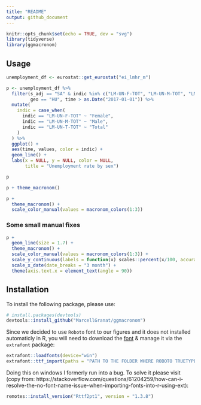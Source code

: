 ```yaml
---
title: "README"
output: github_document
---
```


```r
knitr::opts_chunk$set(echo = TRUE, dev = "svg")
library(tidyverse)
library(ggmacronom)
```

## Usage

```r
unemployment_df <- eurostat::get_eurostat("ei_lmhr_m")
```

```r
p <- unemployment_df %>% 
  filter(s_adj == "SA" & indic %in% c("LM-UN-F-TOT", "LM-UN-M-TOT", "LM-UN-T-TOT"),
         geo == "HU", time > as.Date("2017-01-01")) %>% 
  mutate(
    indic = case_when(
      indic == "LM-UN-F-TOT" ~ "Female",
      indic == "LM-UN-M-TOT" ~ "Male",
      indic == "LM-UN-T-TOT" ~ "Total"
    )
  ) %>% 
  ggplot() + 
  aes(time, values, color = indic) + 
  geom_line() +
  labs(x = NULL, y = NULL, color = NULL, 
       title = "Unemployment rate by sex")

p
```

```r
p + theme_macronom()
```

```r
p + 
  theme_macronom() + 
  scale_color_manual(values = macronom_colors(1:3))
```

### Some small manual fixes

```r
p + 
  geom_line(size = 1.7) +
  theme_macronom() + 
  scale_color_manual(values = macronom_colors(1:3)) + 
  scale_y_continuous(labels = function(x) scales::percent(x/100, accuracy = .1, decimal.mark = ",")) + 
  scale_x_date(date_breaks = "3 month") +
  theme(axis.text.x = element_text(angle = 90))
```


## Installation

To install the following package, please use:

```r
# install.packages(devtools)
devtools::install_github("MarcellGranat/ggmacronom")
```

Since we decided to use `Roboto` font to our figures and it does not installed automaticly in R, you will need to download the [font](https://fonts.google.com/specimen/Roboto) & manage it via the `extrafont` package:

```r
extrafont::loadfonts(device="win")
extrafont::ttf_import(paths = "PATH TO THE FOLDER WHERE ROBOTO TRUETYPE FILES CAN BE FOUND")
```

Doing this on windows I formerly run into a bug. To solve it please visit (copy from: https://stackoverflow.com/questions/61204259/how-can-i-resolve-the-no-font-name-issue-when-importing-fonts-into-r-using-ext):

```r
remotes::install_version("Rttf2pt1", version = "1.3.8")
```




